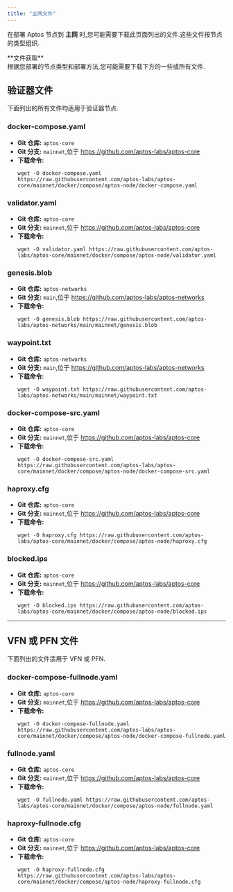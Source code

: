 ```yaml
---
title: "主网文件"
---
```



在部署 Aptos 节点到 **主网** 时,您可能需要下载此页面列出的文件.这些文件按节点的类型组织.

<Aside type="note">
  **文件获取**<br />
  根据您部署的节点类型和部署方法,您可能需要下载下方的一些或所有文件.
</Aside>

## 验证器文件

下面列出的所有文件均适用于验证器节点.

### docker-compose.yaml

- **Git 仓库:** `aptos-core`
- **Git 分支:** `mainnet`,位于 https://github.com/aptos-labs/aptos-core
- **下载命令:**
  ```shellscript filename="Terminal"
  wget -O docker-compose.yaml https://raw.githubusercontent.com/aptos-labs/aptos-core/mainnet/docker/compose/aptos-node/docker-compose.yaml
  ```

### validator.yaml

- **Git 仓库:** `aptos-core`
- **Git 分支:** `mainnet`,位于 https://github.com/aptos-labs/aptos-core
- **下载命令:**
  ```shellscript filename="Terminal"
  wget -O validator.yaml https://raw.githubusercontent.com/aptos-labs/aptos-core/mainnet/docker/compose/aptos-node/validator.yaml
  ```

### genesis.blob

- **Git 仓库:** `aptos-networks`
- **Git 分支:** `main`,位于 https://github.com/aptos-labs/aptos-networks
- **下载命令:**
  ```shellscript filename="Terminal"
  wget -O genesis.blob https://raw.githubusercontent.com/aptos-labs/aptos-networks/main/mainnet/genesis.blob
  ```

### waypoint.txt

- **Git 仓库:** `aptos-networks`
- **Git 分支:** `main`,位于 https://github.com/aptos-labs/aptos-networks
- **下载命令:**
  ```shellscript filename="Terminal"
  wget -O waypoint.txt https://raw.githubusercontent.com/aptos-labs/aptos-networks/main/mainnet/waypoint.txt
  ```

### docker-compose-src.yaml

- **Git 仓库:** `aptos-core`
- **Git 分支:** `mainnet`,位于 https://github.com/aptos-labs/aptos-core
- **下载命令:**
  ```shellscript filename="Terminal"
  wget -O docker-compose-src.yaml https://raw.githubusercontent.com/aptos-labs/aptos-core/mainnet/docker/compose/aptos-node/docker-compose-src.yaml
  ```

### haproxy.cfg

- **Git 仓库:** `aptos-core`
- **Git 分支:** `mainnet`,位于 https://github.com/aptos-labs/aptos-core
- **下载命令:**
  ```shellscript filename="Terminal"
  wget -O haproxy.cfg https://raw.githubusercontent.com/aptos-labs/aptos-core/mainnet/docker/compose/aptos-node/haproxy.cfg
  ```

### blocked.ips

- **Git 仓库:** `aptos-core`
- **Git 分支:** `mainnet`,位于 https://github.com/aptos-labs/aptos-core
- **下载命令:**
  ```shellscript filename="Terminal"
  wget -O blocked.ips https://raw.githubusercontent.com/aptos-labs/aptos-core/mainnet/docker/compose/aptos-node/blocked.ips
  ```

***

## VFN 或 PFN 文件

下面列出的文件适用于 VFN 或 PFN.

### docker-compose-fullnode.yaml

- **Git 仓库:** `aptos-core`
- **Git 分支:** `mainnet`,位于 https://github.com/aptos-labs/aptos-core
- **下载命令:**
  ```shellscript filename="Terminal"
  wget -O docker-compose-fullnode.yaml https://raw.githubusercontent.com/aptos-labs/aptos-core/mainnet/docker/compose/aptos-node/docker-compose-fullnode.yaml
  ```

### fullnode.yaml

- **Git 仓库:** `aptos-core`
- **Git 分支:** `mainnet`,位于 https://github.com/aptos-labs/aptos-core
- **下载命令:**
  ```shellscript filename="Terminal"
  wget -O fullnode.yaml https://raw.githubusercontent.com/aptos-labs/aptos-core/mainnet/docker/compose/aptos-node/fullnode.yaml
  ```

### haproxy-fullnode.cfg

- **Git 仓库:** `aptos-core`
- **Git 分支:** `mainnet`,位于 https://github.com/aptos-labs/aptos-core
- **下载命令:**
  ```shellscript filename="Terminal"
  wget -O haproxy-fullnode.cfg https://raw.githubusercontent.com/aptos-labs/aptos-core/mainnet/docker/compose/aptos-node/haproxy-fullnode.cfg
  ```
